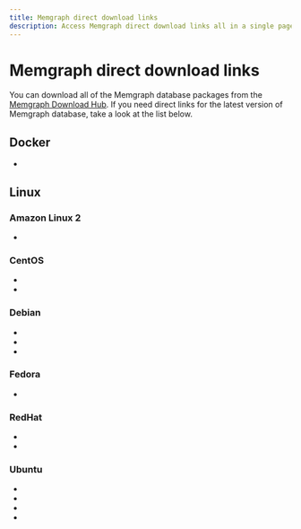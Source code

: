```yaml
---
title: Memgraph direct download links
description: Access Memgraph direct download links all in a single page. Our documentation is committed to ensuring a smooth developer experience. 
---
```



# Memgraph direct download links

You can download all of the Memgraph database packages from the [Memgraph
Download Hub](https://memgraph.com/download/). If you need direct links for the
latest version of Memgraph database, take a look at the list below.

## Docker
- <LinkClick link="https://download.memgraph.com/memgraph/v2.14.1/docker/memgraph-2.14.1-docker.tar.gz" os="docker" distribution=""/>

## Linux

### Amazon Linux 2
- <LinkClick link="https://download.memgraph.com/memgraph/v2.14.1/amzn-2/memgraph-2.14.1_1-1.x86_64.rpm" os="linux" distribution="amazon-2"/>

### CentOS
- <LinkClick link="https://download.memgraph.com/memgraph/v2.14.1/centos-7/memgraph-2.14.1_1-1.x86_64.rpm" os="linux" distribution="centos-7"/>
- <LinkClick link="https://download.memgraph.com/memgraph/v2.14.1/centos-9/memgraph-2.14.1_1-1.x86_64.rpm" os="linux" distribution="centos-9"/>

### Debian
- <LinkClick link="https://download.memgraph.com/memgraph/v2.14.1/debian-10/memgraph_2.14.1-1_amd64.deb" os="linux" distribution="debian-10"/>
- <LinkClick link="https://download.memgraph.com/memgraph/v2.14.1/debian-11/memgraph_2.14.1-1_amd64.deb" os="linux" distribution="debian-11"/>
- <LinkClick link="https://download.memgraph.com/memgraph/v2.14.1/debian-11-aarch64/memgraph_2.14.1-1_arm64.deb" os="linux" distribution="debian-11-aarch64"/>

### Fedora
- <LinkClick link="https://download.memgraph.com/memgraph/v2.14.1/fedora-36/memgraph-2.14.1_1-1.x86_64.rpm" os="linux" distribution="fedora-36"/>

### RedHat
- <LinkClick link="https://download.memgraph.com/memgraph/v2.14.1/centos-7/memgraph-2.14.1_1-1.x86_64.rpm" os="linux" distribution="redhat-7"/>
- <LinkClick link="https://download.memgraph.com/memgraph/v2.14.1/centos-9/memgraph-2.14.1_1-1.x86_64.rpm" os="linux" distribution="redhat-9"/>

### Ubuntu
- <LinkClick link="https://download.memgraph.com/memgraph/v2.14.1/ubuntu-18.04/memgraph_2.14.1-1_amd64.deb" os="linux" distribution="ubuntu-18"/>
- <LinkClick link="https://download.memgraph.com/memgraph/v2.14.1/ubuntu-20.04/memgraph_2.14.1-1_amd64.deb" os="linux" distribution="ubuntu-20"/>
- <LinkClick link="https://download.memgraph.com/memgraph/v2.14.1/ubuntu-22.04/memgraph_2.14.1-1_amd64.deb" os="linux" distribution="ubuntu-22"/>
- <LinkClick link="https://download.memgraph.com/memgraph/v2.14.1/ubuntu-22.04-aarch64/memgraph_2.14.1-1_arm64.deb" os="linux" distribution="ubuntu-22-aarch64"/>